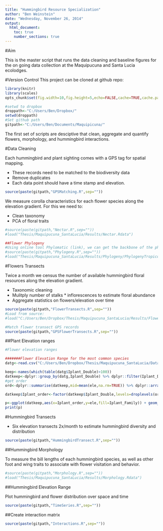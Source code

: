 ```yaml
---
title: "Hummingbird Resource Specialization"
author: "Ben Weinstein"
date: "Wednesday, November 26, 2014"
output:
  html_document:
    toc: true
    number_sections: true
---
```


#Aim

This is the master script that runs the data cleaning and baseline figures for the on going data collection at the Maquipucuna and Santa Lucia ecolodges.

#Version Control
This project can be cloned at github repo: 


```r
library(knitr)
library(scales)
opts_chunk$set(fig.width=10,fig.height=5,echo=FALSE,cache=TRUE,cache.path = 'Specialization_cache/', fig.path='figure/',warning=FALSE,message=FALSE, dpi=150)
```


```r
#setwd to dropbox
droppath<-"C:/Users/Ben/Dropbox/"
setwd(droppath)
#Set github path
gitpath<-"C:/Users/Ben/Documents/Maquipicuna/"
```

The first set of scripts are desciptive that clean, aggregate and quantify flowers, morphology, and hummingbird interactions.

#Data Cleaning

Each hummingbird and plant sighting comes with a GPS tag for spatial mapping. 

* These records need to be matched to the biodiversity data
* Remove duplicates
* Each data point should have a time stamp and elevation.

```r
source(paste(gitpath,"GPSMatching.R",sep=""))      
```

We measure corolla characteristics for each flower species along the elevation gradient. For this we need to:

* Clean taxonomy
* PCA of floral traits

```r
#source(paste(gitpath,"Nectar.R",sep=""))
#load("Thesis/Maquipucuna_SantaLucia/Results/Nectar.Rdata")
```

```r
##Flower Phylogeny
#Using online tool Phylomatic (link), we can get the backbone of the phylogeny of the flowers
#source(paste(gitpath,"Phylogeny.R",sep=""))
#load("Thesis/Maquipucuna_SantaLucia/Results/Phylogeny/PhylogenyTropicos.Rdata")
```

#Flowers Transects

Twice a month we census the number of available hummingbird floral resources along the elevation gradient. 

* Taxonomic cleaning
* Mulitply number of stalks * inflorescences to estimate floral abundance
* Aggregate statistics on flowers/elevation over time

```r
source(paste(gitpath,"FlowerTransects.R",sep=""))   
#Load from source:
#load("C:/Users/Ben/Dropbox/Thesis/Maquipucuna_SantaLucia/Results/FlowerTransect.Rdata")
```


```r
#Match flower transect GPS records
source(paste(gitpath,"GPSFlowerTransects.R",sep=""))   
```

##Plant Elevation ranges

```r
#Flower elevation ranges

#######Flower Elevation Range for the most common species
datg<-read.csv("C:/Users/Ben/Dropbox/Thesis/Maquipucuna_SantaLucia/Data2013/csv/FlowerTransectClean.csv")

keep<-names(which(table(datg$Iplant_Double)>100))
datkeep<-dplyr::group_by(datg,Iplant_Double) %>% dplyr::filter(Iplant_Double %in% keep)
#get order
ord<-dplyr::summarise(datkeep,mid=mean(ele,na.rm=TRUE)) %>% dplyr::arrange(mid) %>% dplyr::select(Iplant_Double)

datkeep$Iplant_order<-factor(datkeep$Iplant_Double,levels=droplevels(ord[[1]]))

p<-ggplot(datkeep,aes(x=Iplant_order,y=ele,fill=Iplant_Family)) + geom_boxplot() + theme_bw() + coord_flip() + labs(y="Elevation",x="Species",fill="Family")
print(p)
```

#Hummingbird Transects

* Six elevation transects 2x/month to estimate hummingbird diversity and distribution

```r
source(paste(gitpath,"HummingbirdTransect.R",sep="")) 
```

##Hummingbird Morphology

To measure the bill lengths of each hummingbird species, as well as other foot and wing traits to associate with flower visitation and behavior.

```r
#source(paste(gitpath,"Morphology.R",sep=""))
#load("Thesis/Maquipucuna_SantaLucia/Results/Morphology.Rdata")
```

##Hummingbird Elevation Range

Plot hummingbird and flower distribution over space and time

```r
source(paste(gitpath,"TimeSeries.R",sep="")) 
```

##Create interaction matrix

```r
source(paste(gitpath,"Interactions.R",sep=""))
```

